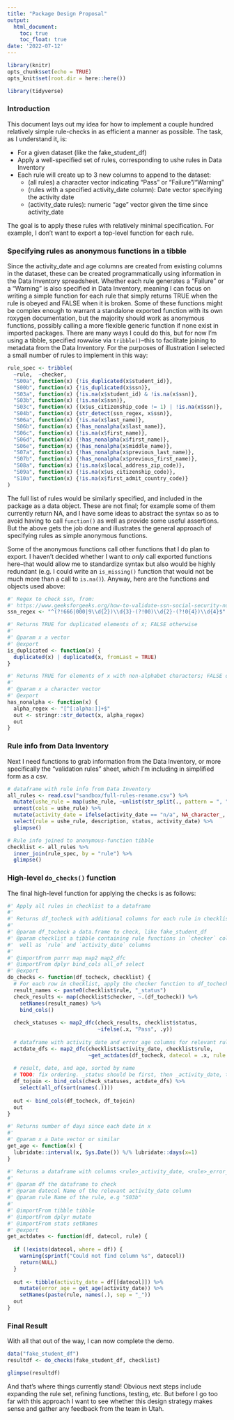 ```yaml
---
title: "Package Design Proposal"
output: 
  html_document:
    toc: true
    toc_float: true
date: '2022-07-12'
---
```


```r
library(knitr)
opts_chunk$set(echo = TRUE)
opts_knit$set(root.dir = here::here())

library(tidyverse)
```

### Introduction

This document lays out my idea for how to implement a couple hundred relatively simple rule-checks in as efficient a manner as possible. The task, as I understand it, is:

- For a given dataset (like the fake_student_df)
- Apply a well-specified set of rules, corresponding to ushe rules in Data Inventory
- Each rule will create up to 3 new columns to append to the dataset:
    - (all rules) a character vector indicating "Pass" or "Failure"/"Warning"
    - (rules with a specified activity_date column): Date vector specifying the activity date
    - (activity_date rules): numeric "age" vector given the time since activity_date

The goal is to apply these rules with relatively minimal specification. For example, I don't want to export a top-level function for each rule. 

### Specifying rules as anonymous functions in a tibble

Since the activity_date and age columns are created from existing columns in the dataset, these can be created programmatically using information in the Data Inventory spreadsheet. Whether each rule generates a "Failure" or a "Warning" is also specified in Data Inventory, meaning I can focus on writing a simple function for each rule that simply returns TRUE when the rule is obeyed and FALSE when it is broken. Some of these functions might be complex enough to warrant a standalone exported function with its own roxygen documentation, but the majority should work as anonymous functions, possibly calling a more flexible generic function if none exist in imported packages. There are many ways I could do this, but for now I'm using a tibble, specified rowwise via `tribble()`--this to facilitate joining to metadata from the Data Inventory. For the purposes of illustration I selected a small number of rules to implement in this way:

```r
rule_spec <- tribble(
  ~rule,  ~checker,
  "S00a", function(x) {!is_duplicated(x$student_id)},
  "S00b", function(x) {!is_duplicated(x$ssn)},
  "S03a", function(x) {!is.na(x$student_id) & !is.na(x$ssn)},
  "S03b", function(x) {!is.na(x$ssn)},
  "S03c", function(x) {(x$us_citizenship_code != 1) | !is.na(x$ssn)},
  "S04b", function(x) {str_detect(ssn_regex, x$ssn)},
  "S06a", function(x) {!is.na(x$last_name)},
  "S06b", function(x) {!has_nonalpha(x$last_name)},
  "S06c", function(x) {!is.na(x$first_name)},
  "S06d", function(x) {!has_nonalpha(x$first_name)},
  "S06e", function(x) {!has_nonalpha(x$middle_name)},
  "S07a", function(x) {!has_nonalpha(x$previous_last_name)},
  "S07b", function(x) {!has_nonalpha(x$previous_first_name)},
  "S08a", function(x) {!is.na(x$local_address_zip_code)},
  "S09a", function(x) {!is.na(x$us_citizenship_code)},
  "S10a", function(x) {!is.na(x$first_admit_country_code)}
)
```

The full list of rules would be similarly specified, and included in the package as a data object. These are not final; for example some of them currently return NA, and I have some ideas to abstract the syntax so as to avoid having to call `function()` as well as provide some useful assertions. But the above gets the job done and illustrates the general approach of specifying rules as simple anonymous functions. 

Some of the anonymous functions call other functions that I do plan to export. I haven't decided whether I want to *only* call exported functions here--that would allow me to standardize syntax but also would be highly redundant (e.g. I could write an `is_missing()` function that would not be much more than a call to `is.na()`). Anyway, here are the functions and objects used above:

```r
#' Regex to check ssn, from:
#' https://www.geeksforgeeks.org/how-to-validate-ssn-social-security-number-using-regular-expression
ssn_regex <- "^(?!666|000|9\\d{2})\\d{3}-(?!00)\\d{2}-(?!0{4})\\d{4}$"

#' Returns TRUE for duplicated elements of x; FALSE otherwise
#' 
#' @param x a vector
#' @export
is_duplicated <- function(x) {
  duplicated(x) | duplicated(x, fromLast = TRUE)
}

#' Returns TRUE for elements of x with non-alphabet characters; FALSE otherwise
#' 
#' @param x a character vector
#' @export
has_nonalpha <- function(x) {
  alpha_regex <- "[^[:alpha:]]+$"
  out <- stringr::str_detect(x, alpha_regex)
  out
}
```

### Rule info from Data Inventory

Next I need functions to grab information from the Data Inventory, or more specifically the "validation rules" sheet, which I'm including in simplified form as a csv. 

```r

# dataframe with rule info from Data Inventory
all_rules <- read.csv("sandbox/full-rules-rename.csv") %>% 
  mutate(ushe_rule = map(ushe_rule, ~unlist(str_split(., pattern = ", ")))) %>% 
  unnest(cols = ushe_rule) %>%
  mutate(activity_date = ifelse(activity_date == "n/a", NA_character_, activity_date)) %>% 
  select(rule = ushe_rule, description, status, activity_date) %>% 
  glimpse()

# Rule info joined to anonymous-function tibble
checklist <- all_rules %>% 
  inner_join(rule_spec, by = "rule") %>% 
  glimpse()

```

### High-level `do_checks()` function

The final high-level function for applying the checks is as follows:

```r

#' Apply all rules in checklist to a dataframe
#' 
#' Returns df_tocheck with additional columns for each rule in checklist
#' 
#' @param df_tocheck a data.frame to check, like fake_student_df
#' @param checklist a tibble containing rule functions in `checker` column, as
#'  well as `rule` and `activity_date` columns
#'  
#' @importFrom purrr map map2 map2_dfc
#' @importFrom dplyr bind_cols all_of select
#' @export
do_checks <- function(df_tocheck, checklist) {
  # For each row in checklist, apply the checker function to df_tocheck
  result_names <- paste0(checklist$rule, "_status")
  check_results <- map(checklist$checker, ~.(df_tocheck)) %>% 
    setNames(result_names) %>% 
    bind_cols()
  
  check_statuses <- map2_dfc(check_results, checklist$status, 
                             ~ifelse(.x, "Pass", .y)) 
  
  # dataframe with activity_date and error_age columns for relevant rules
  actdate_dfs <- map2_dfc(checklist$activity_date, checklist$rule, 
                          ~get_actdates(df_tocheck, datecol = .x, rule = .y))
  
  # result, date, and age, sorted by name
  # TODO: fix ordering. _status should be first, then _activity_date, then _error_age
  df_tojoin <- bind_cols(check_statuses, actdate_dfs) %>% 
    select(all_of(sort(names(.))))
  
  out <- bind_cols(df_tocheck, df_tojoin)
  out
}

#' Returns number of days since each date in x
#'
#' @param x a Date vector or similar
get_age <- function(x) {
  lubridate::interval(x, Sys.Date()) %/% lubridate::days(x=1)
}

#' Returns a dataframe with columns <rule>_activity_date, <rule>_error_age
#' 
#' @param df the dataframe to check
#' @param datecol Name of the relevant activity_date column
#' @param rule Name of the rule, e.g "S03b"
#' 
#' @importFrom tibble tibble
#' @importFrom dplyr mutate
#' @importFrom stats setNames
#' @export
get_actdates <- function(df, datecol, rule) {
  
  if (!exists(datecol, where = df)) {
    warning(sprintf("Could not find column %s", datecol))
    return(NULL)
  }
  
  out <- tibble(activity_date = df[[datecol]]) %>% 
    mutate(error_age = get_age(activity_date)) %>% 
    setNames(paste(rule, names(.), sep = "_"))
  out
}

```

### Final Result

With all that out of the way, I can now complete the demo.

```r
data("fake_student_df")
resultdf <- do_checks(fake_student_df, checklist)

glimpse(resultdf)
```

And that's where things currently stand! Obvious next steps include expanding the rule set, refining functions, testing, etc. But before I go too far with this approach I want to see whether this design strategy makes sense and gather any feedback from the team in Utah. 

